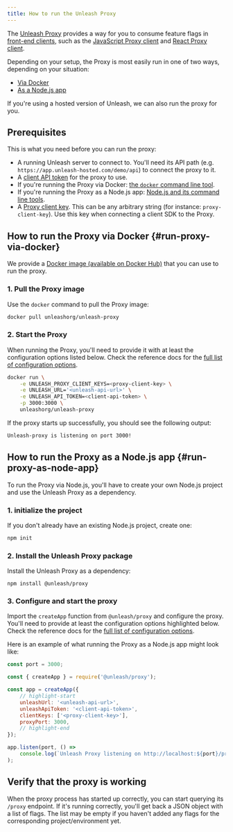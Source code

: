 ```yaml
---
title: How to run the Unleash Proxy
---
```



The [Unleash Proxy](../generated/unleash-proxy.md) provides a way for you to consume feature flags in [front-end clients](../reference/sdks/index.md#front-end-sdks), such as the [JavaScript Proxy client](/docs/generated/sdks/client-side/javascript-browser.md) and [React Proxy client](/docs/generated/sdks/client-side/react.md).

Depending on your setup, the Proxy is most easily run in one of two ways, depending on your situation:

-   [Via Docker](#run-proxy-via-docker)
-   [As a Node.js app](#run-proxy-as-node-app)

If you're using a hosted version of Unleash, we can also run the proxy for you.

## Prerequisites

This is what you need before you can run the proxy:

-   A running Unleash server to connect to. You'll need its API path (e.g. `https://app.unleash-hosted.com/demo/api`) to connect the proxy to it.
-   A [client API token](../reference/api-tokens-and-client-keys#client-tokens) for the proxy to use.
-   If you're running the Proxy via Docker: [the `docker` command line tool](https://www.docker.com/).
-   If you're running the Proxy as a Node.js app: [Node.js and its command line tools](https://nodejs.org/).
-   A [Proxy client key](../reference/api-tokens-and-client-keys#proxy-client-keys). This can be any arbitrary string (for instance: `proxy-client-key`). Use this key when connecting a client SDK to the Proxy.

## How to run the Proxy via Docker {#run-proxy-via-docker}

We provide a [Docker image (available on Docker Hub)](https://hub.docker.com/r/unleashorg/unleash-proxy) that you can use to run the proxy.

### 1. Pull the Proxy image

Use the `docker` command to pull the Proxy image:

```bash title="Pull the Unleash Proxy docker image"
docker pull unleashorg/unleash-proxy
```

### 2. Start the Proxy

When running the Proxy, you'll need to provide it with at least the configuration options listed below. Check the reference docs for the [full list of configuration options](../generated/unleash-proxy.md#configuration-options).

```bash title="Run the Unleash Proxy via Docker"
docker run \
    -e UNLEASH_PROXY_CLIENT_KEYS=<proxy-client-key> \
    -e UNLEASH_URL='<unleash-api-url>' \
    -e UNLEASH_API_TOKEN=<client-api-token> \
    -p 3000:3000 \
    unleashorg/unleash-proxy
```

If the proxy starts up successfully, you should see the following output:

```bash
Unleash-proxy is listening on port 3000!
```

## How to run the Proxy as a Node.js app {#run-proxy-as-node-app}

To run the Proxy via Node.js, you'll have to create your own Node.js project and use the Unleash Proxy as a dependency.

### 1. initialize the project

If you don't already have an existing Node.js project, create one:

```bash npm2yarn
npm init
```

### 2. Install the Unleash Proxy package

Install the Unleash Proxy as a dependency:

```shell npm2yarn
npm install @unleash/proxy
```

### 3. Configure and start the proxy

Import the `createApp` function from `@unleash/proxy` and configure the proxy. You'll need to provide at least the configuration options highlighted below. Check the reference docs for the [full list of configuration options](../generated/unleash-proxy.md#configuration-options).

Here is an example of what running the Proxy as a Node.js app might look like:

```js title="Sample app running the Unleash Proxy"
const port = 3000;

const { createApp } = require('@unleash/proxy');

const app = createApp({
    // highlight-start
    unleashUrl: '<unleash-api-url>',
    unleashApiToken: '<client-api-token>',
    clientKeys: ['<proxy-client-key>'],
    proxyPort: 3000,
    // highlight-end
});

app.listen(port, () =>
    console.log(`Unleash Proxy listening on http://localhost:${port}/proxy`),
);
```

## Verify that the proxy is working

When the proxy process has started up correctly, you can start querying its `/proxy` endpoint. If it's running correctly, you'll get back a JSON object with a list of flags. The list may be empty if you haven't added any flags for the corresponding project/environment yet.

<ApiRequest verb="get" url="proxy" endpointType="proxy" title="Request flags from the Unleash Proxy"/>
